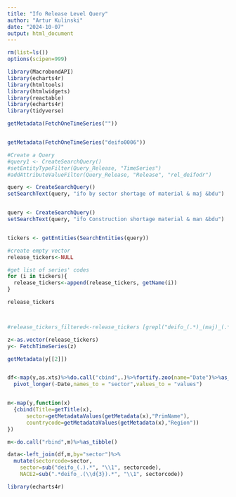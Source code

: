 ```yaml
---
title: "Ifo Release Level Query"
author: "Artur Kulinski"
date: "2024-10-07"
output: html_document
---
```


```r

rm(list=ls())
options(scipen=999)

library(MacrobondAPI)
library(echarts4r)
library(htmltools)
library(htmlwidgets)
library(reactable)
library(echarts4r)
library(tidyverse)
```


```r

getMetadata(FetchOneTimeSeries(""))


getMetadata(FetchOneTimeSeries("deifo0006"))
```


```r

#Create a Query
#query1 <- CreateSearchQuery()
#setEntityTypeFilter(Query_Release, "TimeSeries")
#addAttributeValueFilter(Query_Release, "Release", "rel_deifodr")

query <- CreateSearchQuery()
setSearchText(query, "ifo by sector shortage of material & maj &bdu")


query <- CreateSearchQuery()
setSearchText(query, "ifo Construction shortage material & man &bdu")


tickers <- getEntities(SearchEntities(query))

#create empty vector
release_tickers<-NULL

#get list of series' codes
for (i in tickers){
  release_tickers<-append(release_tickers, getName(i))
}

release_tickers



#release_tickers_filtered<-release_tickers [grepl("deifo_(.*)_(maj)_(.*)",release_tickers)]

```


```r
z<-as.vector(release_tickers)
y<- FetchTimeSeries(z)

getMetadata(y[[2]])


df<-map(y,as.xts)%>%do.call("cbind",.)%>%fortify.zoo(name="Date")%>%as_tibble()%>%
  pivot_longer(-Date,names_to = "sector",values_to = "values")


m<-map(y,function(x)
  {cbind(Title=getTitle(x),
      sector=getMetadataValues(getMetadata(x),"PrimName"),
      countrycode=getMetadataValues(getMetadata(x),"Region"))
})

m<-do.call("rbind",m)%>%as_tibble()

data<-left_join(df,m,by="sector")%>%
  mutate(sectorcode=sector,
    sector=sub("deifo_(.).*", "\\1", sectorcode),
    NACE2=sub(".*deifo_.(\\d{3}).*", "\\1", sectorcode))
```

```r
library(echarts4r)

```




